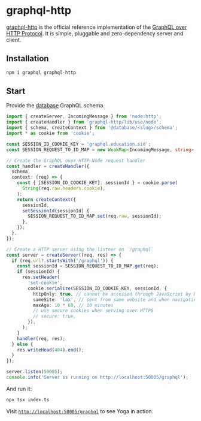 # graphql-http

[graphql-http](https://github.com/graphql/graphql-http) is the official reference implementation of the [GraphQL over HTTP Protocol](https://graphql.github.io/graphql-over-http/). It is simple, pluggable and zero-dependency server and client.

## Installation

```sh
npm i graphql graphql-http
```

## Start

Provide the [database](/database/introduction) GraphQL schema.

```ts filename="examples/server/graphql-http/index.ts"
import { createServer, IncomingMessage } from 'node:http';
import { createHandler } from 'graphql-http/lib/use/node';
import { schema, createContext } from '@database/<slug>/schema';
import * as cookie from 'cookie';

const SESSION_ID_COOKIE_KEY = 'graphql.education.sid';
const SESSION_REQUEST_TO_ID_MAP = new WeakMap<IncomingMessage, string>();

// Create the GraphQL over HTTP Node request handler
const handler = createHandler({
  schema,
  context: (req) => {
    const { [SESSION_ID_COOKIE_KEY]: sessionId } = cookie.parse(
      String(req.raw.headers.cookie),
    );
    return createContext({
      sessionId,
      setSessionId(sessionId) {
        SESSION_REQUEST_TO_ID_MAP.set(req.raw, sessionId);
      },
    });
  },
});

// Create a HTTP server using the listner on `/graphql`
const server = createServer((req, res) => {
  if (req.url?.startsWith('/graphql')) {
    const sessionId = SESSION_REQUEST_TO_ID_MAP.get(req);
    if (sessionId) {
      res.setHeader(
        'set-cookie',
        cookie.serialize(SESSION_ID_COOKIE_KEY, sessionId, {
          httpOnly: true, // cannot be accessed through JavaScript by browsers
          sameSite: 'lax', // sent from same website and when navigating to the website
          maxAge: 10 * 60, // 10 minutes
          // use secure cookies when serving over HTTPS
          // secure: true,
        }),
      );
    }
    handler(req, res);
  } else {
    res.writeHead(404).end();
  }
});

server.listen(50005);
console.info('Server is running on http://localhost:50005/graphql');
```

And run it:

```sh
npx tsx index.ts
```

Visit [`http://localhost:50005/graphql`](http://localhost:50005/graphql) to see Yoga in action.
